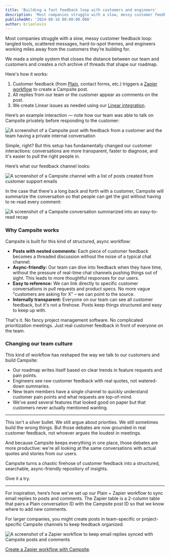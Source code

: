 ```yaml
---
title: 'Building a fast feedback loop with customers and engineers'
description: 'Most companies struggle with a slow, messy customer feedback loop: tangled tools, scattered messages, hard-to-spot themes, and engineers working miles away from the customers they’re building for.'
publishedAt: '2024-08-16 00:00:00.000'
author: brianlovin
---
```


Most companies struggle with a slow, messy customer feedback loop: tangled tools, scattered messages, hard-to-spot themes, and engineers working miles away from the customers they’re building for.

We made a simple system that closes the distance between our team and customers and creates a rich archive of threads that shape our roadmap.

Here's how it works:

1. Customer feedback (from [Plain](https://plain.com), contact forms, etc.) triggers a [Zapier workflow](https://zapier.com/apps/campsite/integrations) to create a Campsite post.
2. All replies from our team or the customer appear as comments on the post.
3. We create Linear issues as needed using our [Linear integration](https://linear.app/integrations/campsite).

Here’s an example interaction — note how our team was able to talk on Campsite privately before responding to the customer:

![A screenshot of a Campsite post with feedback from a customer and the team having a private internal conversation](/img/blog/feedback-post.png)

Simple, right? But this setup has fundamentally changed our customer interactions: conversations are more transparent, faster to diagnose, and it's easier to pull the right people in.

Here’s what our feedback channel looks:

![A screenshot of a Campsite channel with a list of posts created from customer support emails](/img/blog/feedback-space.png)

In the case that there's a long back and forth with a customer, Campsite will summarize the conversation so that people can get the gist without having to re-read every comment:

![A screenshot of a Campsite conversation summarized into an easy-to-read recap](/img/blog/feedback-summary.png)

### Why Campsite works

Campsite is built for this kind of structured, async workflow:

- **Posts with nested comments:** Each piece of customer feedback becomes a threaded discussion without the noise of a typical chat channel.
- **Async-friendly:** Our team can dive into feedback when they have time, without the pressure of real-time chat channels pushing things out of sight. This leads to more thoughtful responses for our users.
- **Easy to reference:** We can link directly to specific customer conversations in pull requests and product specs. No more vague "customers are asking for X" – we can point to the source.
- **Internally transparent:** Everyone on our team can see all customer feedback, but it's not a firehose. Posts keep things structured and easy to keep up with.

That's it. No fancy project management software. No complicated prioritization meetings. Just real customer feedback in front of everyone on the team.

### Changing our team culture

This kind of workflow has reshaped the way we talk to our customers and build Campsite:

- Our roadmap writes itself based on clear trends in feature requests and pain points.
- Engineers see raw customer feedback with real quotes, not watered-down summaries.
- New team members have a single channel to quickly understand customer pain points and what requests are top-of-mind.
- We've axed several features that looked good on paper but that customers never actually mentioned wanting.

---

This isn't a silver bullet. We still argue about priorities. We still sometimes build the wrong things. But those debates are now grounded in real customer feedback, not whoever argues the loudest in meetings.

And because Campsite keeps everything in one place, those debates are more productive: we're all looking at the same conversations with actual quotes and stories from our users.

Campsite turns a chaotic firehose of customer feedback into a structured, searchable, async-friendly repository of insights.

Give it a try.

---

For inspiration, here’s how we’ve set up our Plain + Zapier workflow to sync email replies to posts and comments. The Zapier table is a 2-column table that pairs a Plain conversation ID with the Campsite post ID so that we know where to add new comments.

For larger companies, you might create posts in team-specific or project-specific Campsite channels to keep feedback organized.

![A screenshot of a Zapier workflow to keep email replies synced with Campsite posts and comments](/img/blog/feedback-zapier.png)

[Create a Zapier workflow with Campsite](https://zapier.com/apps/campsite/integrations).
